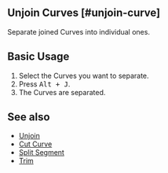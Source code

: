 
## Unjoin Curves [#unjoin-curve]

<Reference shortcut="Alt + J" command="Unjoin Curves" button="" />

Separate joined Curves into individual ones.

## Basic Usage

1. Select the Curves you want to separate.
2. Press <kbd>Alt + J</kbd>.
3. The Curves are separated.

## See also
- [Unjoin](./unjoin)
- [Cut Curve](./cut-curve)
- [Split Segment](./split-segment)
- [Trim](./trim)